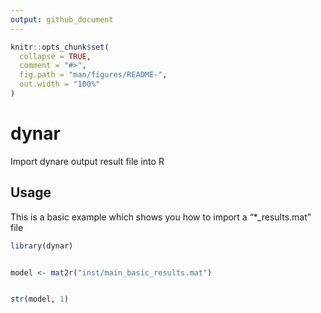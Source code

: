 ```yaml
---
output: github_document
---
```


<!-- README.md is generated from README.Rmd. Please edit that file -->

```r
knitr::opts_chunk$set(
  collapse = TRUE,
  comment = "#>",
  fig.path = "man/figures/README-",
  out.width = "100%"
)
```
# dynar

Import dynare output result file into R

<!-- badges: start -->
<!-- badges: end -->

## Usage

This is a basic example which shows you how to import a "*_results.mat" file

```r
library(dynar)


model <- mat2r("inst/main_basic_results.mat")


str(model, 1)
```

